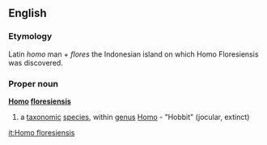 ==English==
===Etymology===
Latin ''homo'' man + ''flores'' the Indonesian island on which Homo Floresiensis was discovered.

===Proper noun===
{{wikipedia}}
'''[[Homo]] [[floresiensis]]'''
#a [[taxonomic]] [[species]], within [[genus]] [[Homo]] - "Hobbit" (jocular, extinct)
{{wikispecies}}

[[it:Homo floresiensis]]